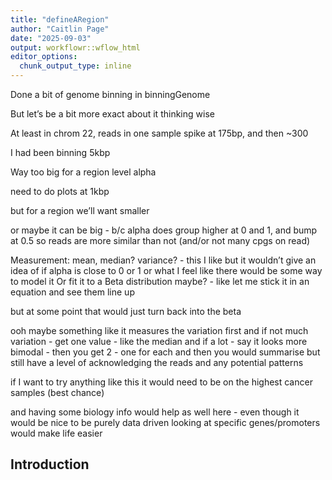 ```yaml
---
title: "defineARegion"
author: "Caitlin Page"
date: "2025-09-03"
output: workflowr::wflow_html
editor_options:
  chunk_output_type: inline
---
```


Done a bit of genome binning in binningGenome

But let's be a bit more exact about it thinking wise

At least in chrom 22, reads in one sample spike at 175bp, and then ~300

I had been binning 5kbp 

Way too big for a region level alpha

need to do plots at 1kbp

but for a region we'll want smaller

or maybe it can be big - b/c alpha does group higher at 0 and 1, and bump at 0.5
so reads are more similar than not (and/or not many cpgs on read)


Measurement:
mean, median?
variance? - this I like but it wouldn't give an idea of if alpha is close to 0 or 1 or what
I feel like there would be some way to model it
Or fit it to a Beta distribution maybe? - like let me stick it in an equation and see them line up

but at some point that would just turn back into the beta

ooh maybe something like it measures the variation first
and if not much variation - get one value - like the median
and if a lot - say it looks more bimodal - then you get 2 - one for each
and then you would summarise but still have a level of acknowledging the reads and any potential patterns

if I want to try anything like this it would need to be on the highest cancer samples (best chance)

and having some biology info would help as well here - even though it would be nice to be purely data driven
looking at specific genes/promoters would make life easier



## Introduction

```r

```

